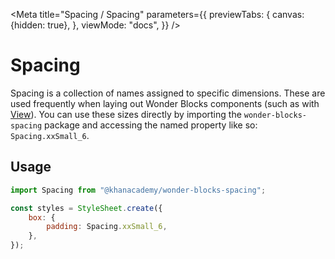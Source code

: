 


<Meta
    title="Spacing / Spacing"
    parameters={{
        previewTabs: {
            canvas: {hidden: true},
        },
        viewMode: "docs",
    }}
/>

# Spacing

<Subtitle>
    <ComponentInfo name={name} version={version} />
</Subtitle>

Spacing is a collection of names assigned to specific dimensions. These are used
frequently when laying out Wonder Blocks components (such as with
[View](/docs/core-view--default)). You can use these sizes directly by
importing the `wonder-blocks-spacing` package and accessing the named property
like so: `Spacing.xxSmall_6`.

<SpacingTable />

## Usage

```js
import Spacing from "@khanacademy/wonder-blocks-spacing";

const styles = StyleSheet.create({
    box: {
        padding: Spacing.xxSmall_6,
    },
});
```
